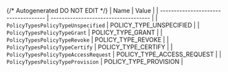 {/* Autogenerated DO NOT EDIT  */}
| Name                                 | Value                                |
| ------------------------------------ | ------------------------------------ |
| `PolicyTypesPolicyTypeUnspecified`   | POLICY_TYPE_UNSPECIFIED              |
| `PolicyTypesPolicyTypeGrant`         | POLICY_TYPE_GRANT                    |
| `PolicyTypesPolicyTypeRevoke`        | POLICY_TYPE_REVOKE                   |
| `PolicyTypesPolicyTypeCertify`       | POLICY_TYPE_CERTIFY                  |
| `PolicyTypesPolicyTypeAccessRequest` | POLICY_TYPE_ACCESS_REQUEST           |
| `PolicyTypesPolicyTypeProvision`     | POLICY_TYPE_PROVISION                |